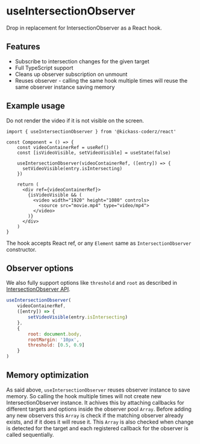 # useIntersectionObserver

Drop in replacement for IntersectionObserver as a React hook.

## Features

-   Subscribe to intersection changes for the given target
-   Full TypeScript support
-   Cleans up observer subscription on unmount
-   Reuses observer - calling the same hook multiple times will reuse the same observer instance saving memory

## Example usage

Do not render the video if it is not visible on the screen.

```tsx
import { useIntersectionObserver } from '@kickass-coderz/react'

const Component = () => {
    const videoContainerRef = useRef()
    const [isVideoVisible, setVideoVisible] = useState(false)

    useIntersectionObserver(videoContainerRef, ([entry]) => {
      setVideoVisible(entry.isIntersecting)
    })

    return (
      <div ref={videoContainerRef}>
        {isVideoVisible && (
          <video width="1920" height="1080" controls>
            <source src="movie.mp4" type="video/mp4">
          </video>
        )}
      </div>
    )
}
```

The hook accepts React ref, or any `Element` same as `IntersectionObserver` constructor.

## Observer options

We also fully support options like `threshold` and `root` as described in [IntersectionObserver API](https://developer.mozilla.org/en-US/docs/Web/API/IntersectionObserver#properties).

```jsx
useIntersectionObserver(
    videoContainerRef,
    ([entry]) => {
        setVideoVisible(entry.isIntersecting)
    },
    {
        root: document.body,
        rootMargin: '10px',
        threshold: [0.5, 0.9]
    }
)
```

## Memory optimization

As said above, `useIntersectionObserver` reuses observer instance to save memory. So calling the hook multiple times will not create new IntersectionObserver instance. It achives this by attaching callbacks for different targets and options inside the observer pool `Array`. Before adding any new observers this `Array` is check if the matching observer already exists, and if it does it will reuse it. This `Array` is also checked when change is detected for the target and each registered callback for the observer is called sequentially.
